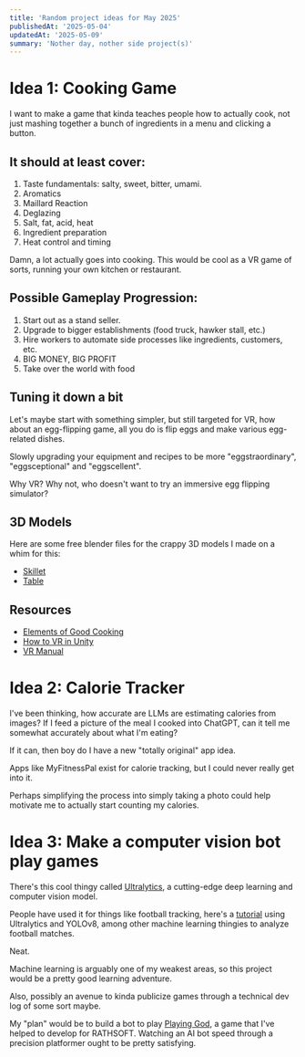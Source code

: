 ```yaml
---
title: 'Random project ideas for May 2025'
publishedAt: '2025-05-04'
updatedAt: '2025-05-09'
summary: 'Nother day, nother side project(s)'
---
```


# Idea 1: Cooking Game
I want to make a game that kinda teaches people how to actually cook, not just mashing together a bunch of ingredients in a menu and clicking a button.

## It should at least cover:
1. Taste fundamentals: salty, sweet, bitter, umami.
2. Aromatics
3. Maillard Reaction
4. Deglazing
5. Salt, fat, acid, heat
6. Ingredient preparation
7. Heat control and timing

Damn, a lot actually goes into cooking.
This would be cool as a VR game of sorts, running your own kitchen or restaurant.

## Possible Gameplay Progression:
1. Start out as a stand seller.
2. Upgrade to bigger establishments (food truck, hawker stall, etc.)
3. Hire workers to automate side processes like ingredients, customers, etc.
4. BIG MONEY, BIG PROFIT
5. Take over the world with food

## Tuning it down a bit
Let's maybe start with something simpler, but still targeted for VR, how about an egg-flipping game, all you do is flip eggs and make various egg-related dishes. 

Slowly upgrading your equipment and recipes to be more "eggstraordinary", "eggsceptional" and "eggscellent".

Why VR? Why not, who doesn't want to try an immersive egg flipping simulator?

## 3D Models
Here are some free blender files for the crappy 3D models I made on a whim for this:

- [Skillet](/blender/frying-pan.blend)
- [Table](/blender/table.blend)

## Resources
- [Elements of Good Cooking](https://www.saltfatacidheat.com/)
- [How to VR in Unity](https://learn.unity.com/pathway/vr-development)
- [VR Manual](https://docs.unity3d.com/Manual/VROverview.html)

# Idea 2: Calorie Tracker
I've been thinking, how accurate are LLMs are estimating calories from images? If I feed a picture of the meal I cooked into ChatGPT, can it tell me somewhat accurately about what I'm eating?

If it can, then boy do I have a new "totally original" app idea.

Apps like MyFitnessPal exist for calorie tracking, but I could never really get into it.

Perhaps simplifying the process into simply taking a photo could help motivate me to actually start counting my calories.

# Idea 3: Make a computer vision bot play games
There's this cool thingy called [Ultralytics](https://docs.ultralytics.com/), a cutting-edge deep learning and computer vision model.

People have used it for things like football tracking, here's a [tutorial](https://youtu.be/neBZ6huolkg?feature=shared) using Ultralytics and YOLOv8, among other machine learning thingies to analyze football matches.

Neat.

Machine learning is arguably one of my weakest areas, so this project would be a pretty good learning adventure.

Also, possibly an avenue to kinda publicize games through a technical dev log of some sort maybe.

My "plan" would be to build a bot to play [Playing God](https://store.steampowered.com/app/3165320/Playing_God/), a game that I've helped to develop for RATHSOFT. Watching an AI bot speed through a precision platformer ought to be pretty satisfying.